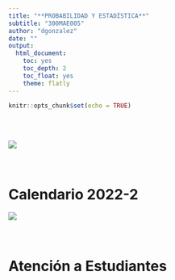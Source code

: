 ```yaml
---
title: "**PROBABILIDAD Y ESTADÍSTICA**"
subtitle: "300MAE005"
author: "dgonzalez"
date: ""
output:
  html_document:
    toc: yes
    toc_depth: 2
    toc_float: yes
    theme: flatly
---
```



```r
knitr::opts_chunk$set(echo = TRUE)
```

<br/><br/>

![](img/bannerG.png)
<br/><br/><br/>

 
# **Calendario 2022-2**</span>


![](img/calendario20222.png)
<br/><br/><br/>


# **Atención a Estudiantes**



<!-- ![](img/atencion_estudiantes_estadistica.png) -->


